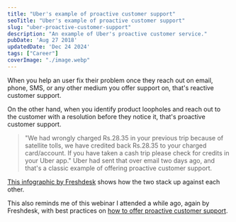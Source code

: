 ```yaml
---
title: "Uber's example of proactive customer support"
seoTitle: "Uber's example of proactive customer support"
slug: "uber-proactive-customer-support"
description: "An example of Uber's proactive customer service."
pubDate: 'Aug 27 2018'
updatedDate: 'Dec 24 2024'
tags: ["Career"]
coverImage: "./image.webp"
---
```





When you help an user fix their problem once they reach out on email, phone, SMS, or any other medium you offer support on, that's reactive customer support.

On the other hand, when you identify product loopholes and reach out to the customer with a resolution before they notice it, that's proactive customer support.
> "We had wrongly charged Rs.28.35 in your previous trip because of satellite tolls, we have credited back Rs.28.35 to your charged card/account. If you have taken a cash trip please check for credits in your Uber app."
Uber had sent that over email two days ago, and that's a classic example of offering proactive customer support. 

[This infographic by Freshdesk](https://blog.freshdesk.com/reactive-proactive-support-infographic/) shows how the two stack up against each other.

This also reminds me of this webinar I attended a while ago, again by Freshdesk, with best practices on [how to offer proactive customer support](https://freshdesk.com/webinars/proactive-customer-support-recording).
